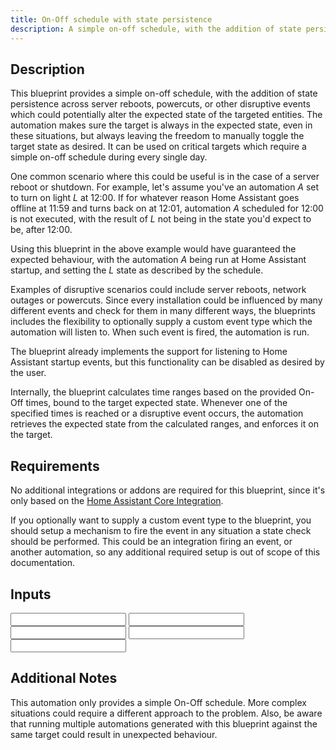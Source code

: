 ```yaml
---
title: On-Off schedule with state persistence
description: A simple on-off schedule, with the addition of state persistence across disruptive events, making sure the target device is always in the expected state.
---
```



## Description

This blueprint provides a simple on-off schedule, with the addition of state persistence across server reboots, powercuts, or other disruptive events which could potentially alter the expected state of the targeted entities. The automation makes sure the target is always in the expected state, even in these situations, but always leaving the freedom to manually toggle the target state as desired. It can be used on critical targets which require a simple on-off schedule during every single day.

One common scenario where this could be useful is in the case of a server reboot or shutdown. For example, let's assume you've an automation _A_ set to turn on light _L_ at 12:00. If for whatever reason Home Assistant goes offline at 11:59 and turns back on at 12:01, automation _A_ scheduled for 12:00 is not executed, with the result of _L_ not being in the state you'd expect to be, after 12:00.

Using this blueprint in the above example would have guaranteed the expected behaviour, with the automation _A_ being run at Home Assistant startup, and setting the _L_ state as described by the schedule.

Examples of disruptive scenarios could include server reboots, network outages or powercuts. Since every installation could be influenced by many different events and check for them in many different ways, the blueprints includes the flexibility to optionally supply a custom event type which the automation will listen to. When such event is fired, the automation is run.

The blueprint already implements the support for listening to Home Assistant startup events, but this functionality can be disabled as desired by the user.

Internally, the blueprint calculates time ranges based on the provided On-Off times, bound to the target expected state. Whenever one of the specified times is reached or a disruptive event occurs, the automation retrieves the expected state from the calculated ranges, and enforces it on the target.

## Requirements

No additional integrations or addons are required for this blueprint, since it's only based on the [Home Assistant Core Integration](https://www.home-assistant.io/integrations/homeassistant).

If you optionally want to supply a custom event type to the blueprint, you should setup a mechanism to fire the event in any situation a state check should be performed. This could be an integration firing an event, or another automation, so any additional required setup is out of scope of this documentation.

## Inputs

<Input
 name='Automation Target'
 description='The target which the automation will turn on and off based on the provided schedule. This include whatever can be specified as a target.'
 selector='target'
 required
 />
<Input
 name='On Time'
 description='Time when the target should be placed in the on state.'
 selector='time'
 required
 />
<Input
 name='Off Time'
 description='Time when the target should be placed in the off state.'
 selector='time'
 required
 />
<Input
 name='Custom Trigger Event'
 description='A custom event which can trigger the state check (eg. a powercut event reported by external integrations). If you do not want to provide a custom event, simply leave this input blank.'
 />
<Input
 name='Trigger at Home Assistant startup'
 description='Trigger the target state check and enforcement at Home Assistant startup. Disabled by default.'
 selector='boolean'
 />

## Additional Notes

This automation only provides a simple On-Off schedule. More complex situations could require a different approach to the problem. Also, be aware that running multiple automations generated with this blueprint against the same target could result in unexpected behaviour.
